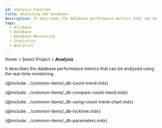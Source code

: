 ```yaml
---
id: analysis-function
title: Analyzing the database
description: It describes the database performance metrics that can be analyzed using the real-time monitoring.
tags:
  - Altibase
  - Database
  - Database Monitoring
  - Statistics
  - Analytics
---
```


Home > Select Project > **_Analysis_**

It describes the database performance metrics that can be analyzed using the real-time monitoring.

{@include: ../common-items/_db-count-trend.mdx} 

{@include: ../common-items/_db-compare-count-trend.mdx}

{@include: ../common-items/_db-using-count-trend-chart.mdx}

{@include: ../common-items/_db-locktree.mdx}

<!-- oracle, tibero -->

<!-- {@include: ../common-items/_db-parallel-query-tree.mdx} -->

{@include: ../common-items/_db-parameters.mdx} 
